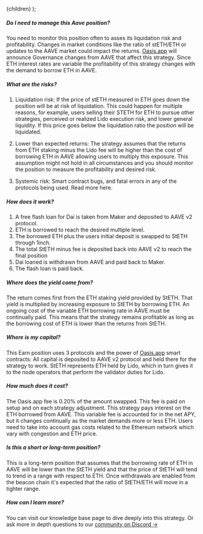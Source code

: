 
  <FaqLayout learnMoreUrl="https://www.youtube.com/watch?v=dQw4w9WgXcQ">{children}</FaqLayout>
);

##### Do I need to manage this Aave position?

You need to monitor this position often to asses its liquidation risk and profitability. Changes in market conditions like the ratio of stETH/ETH or updates to the AAVE market could impact the returns. <a href="https://oasis.app" target="_blank">Oasis.app</a> will announce Governance changes from AAVE that affect this strategy. Since ETH interest rates are variable the profitability of this strategy changes with the demand to borrow ETH in AAVE.

##### What are the risks?

1. Liquidation risk: If the price of stETH measured in ETH goes down the position will be at risk of liquidation. This could happen for multiple reasons, for example, users selling their STETH for ETH to pursue other strategies, perceived or realized Lido execution risk, and lower general liquidity. If this price goes below the liquidation ratio the position will be liquidated.

2. Lower than expected returns: The strategy assumes that the returns from ETH staking minus the Lido fee will be higher than the cost of borrowing ETH in AAVE allowing users to multiply this exposure. This assumption might not hold in all circumstances and you should monitor the position to measure the profitability and desired risk.

3. Systemic risk: Smart contract bugs, and fatal errors in any of the protocols being used. Read more here.

##### How does it work?

1. A free flash loan for Dai is taken from Maker and deposited to AAVE v2 protocol.
2. ETH is borrowed to reach the desired multiple level.
3. The borrowed ETH plus the users initial deposit is swapped to StETH through 1inch.
4. The total StETH minus fee is deposited back into AAVE v2 to reach the final position
5. Dai loaned is withdrawn from AAVE and paid back to Maker.
6. The flash loan is paid back.

##### Where does the yield come from?

The return comes first from the ETH staking yield provided by StETH. That yield is multiplied by increasing exposure to StETH by borrowing ETH. An ongoing cost of the variable ETH borrowing rate in AAVE must be continually paid. This means that the strategy remains profitable as long as the borrowing cost of ETH is lower than the returns from StETH.

##### Where is my capital?

This Earn position uses 3 protocols and the power of <a href="https://oasis.app" target="_blank">Oasis.app</a> smart contracts: All capital is deposited to AAVE v2 protocol and held there for the strategy to work. StETH represents ETH held by Lido, which in turn gives it to the node operators that perform the validator duties for Lido.

##### How much does it cost?

The Oasis.app fee is 0.20% of the amount swapped. This fee is paid on setup and on each strategy adjustment. This strategy pays interest on the ETH borrowed from AAVE. This variable fee is accounted for in the net APY, but it changes continually as the market demands more or less ETH. Users need to take into account gas costs related to the Ethereum network which vary with congestion and ETH price.

##### Is this a short or long-term position?

This is a long-term position that assumes that the borrowing rate of ETH in AAVE will be lower than the StETH yield and that the price of StETH will tend to trend in a range with respect to ETH.  Once withdrawals are enabled from the beacon chain it's expected that the ratio of StETH/ETH will move in a tighter range.

##### How can I learn more?

You can visit our knowledge base page to dive deeply into this strategy. Or ask more in depth questions to our <a href="https://discord.gg/oasisapp" target="_blank">community on Discord →</a>

